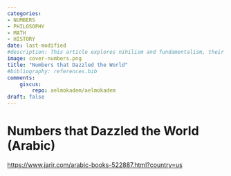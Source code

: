 ```yaml
---
categories:
- NUMBERS
- PHILOSOPHY
- MATH
- HISTORY
date: last-modified
#description: This article explores nihilism and fundamentalism, their impact on society, and Nietzsche's solution to nihilism. It suggests creating new, flexible ideologies to restore human value and identity, urging readers to reflect on their own beliefs.
image: cover-numbers.png
title: "Numbers that Dazzled the World"
#bibliography: references.bib
comments:
    giscus:
        repo: aelmokadem/aelmokadem
draft: false
---
```


# Numbers that Dazzled the World (Arabic)

[https://www.jarir.com/arabic-books-522887.html?country=us](https://www.jarir.com/arabic-books-522887.html?country=us)

<!-- ![](cover-numbers.png){width=200} -->